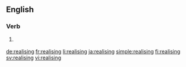 ==English==

===Verb===
{{head|en}}

# {{label|en|UK}} {{present participle of|realise|lang=en}}

[[de:realising]]
[[fr:realising]]
[[li:realising]]
[[ja:realising]]
[[simple:realising]]
[[fi:realising]]
[[sv:realising]]
[[vi:realising]]